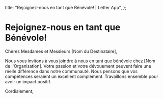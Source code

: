   title: "Rejoignez-nous en tant que Bénévole! | Letter App",
};

# Rejoignez-nous en tant que Bénévole!

Chères Mesdames et Messieurs [Nom du Destinataire],

Nous vous invitons à vous joindre à nous en tant que bénévole chez [Nom de l'Organisation]. Votre passion et votre dévouement peuvent faire une réelle différence dans notre communauté. Nous pensons que vos compétences seraient un excellent complément. Travaillons ensemble pour avoir un impact positif.

Cordialement,
